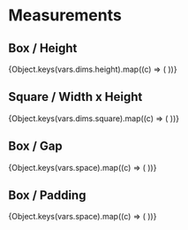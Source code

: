 
<Meta title="Style Guide/Measurements" />

# Measurements

## Box / Height

<Box>
  {Object.keys(vars.dims.height).map((c) => (
    <Row key={c} label={c}>
      <Box height={c} border="strong" />
    </Row>
  ))}
</Box>

## Square / Width x Height

<Box>
  {Object.keys(vars.dims.square).map((c) => (
    <Row key={c} label={c}>
      <Box square={c} border="strong" />
    </Row>
  ))}
</Box>

## Box / Gap

<Box>
  {Object.keys(vars.space).map((c) => (
    <Row key={c} label={c}>
      <Box direction="row" alignItems="center" gap={c}>
        <Box
          background="inverted"
          height="height_md"
          style={{ width: vars.space[c] }}
        />
      </Box>
    </Row>
  ))}
</Box>

## Box / Padding

<Box>
  {Object.keys(vars.space).map((c) => (
    <Row key={c} label={c}>
      <Box
        direction="row"
        alignItems="center"
        padding={c}
        color="default"
        border="strong"
      >
        <Square />
      </Box>
    </Row>
  ))}
</Box>
